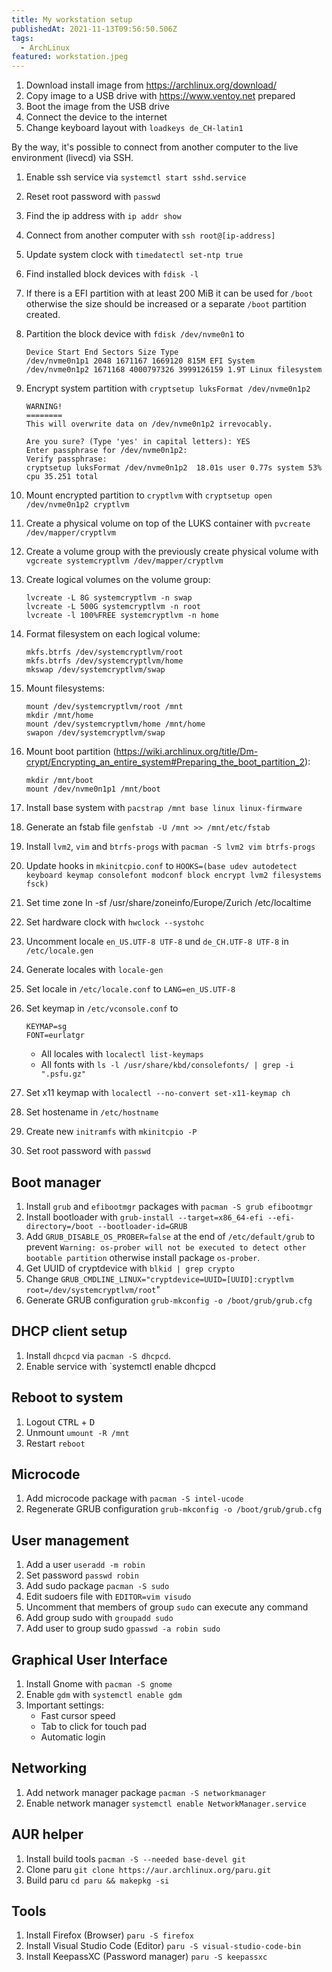 ```yaml
---
title: My workstation setup
publishedAt: 2021-11-13T09:56:50.506Z
tags:
  - ArchLinux
featured: workstation.jpeg
---
```


1. Download install image from https://archlinux.org/download/
1. Copy image to a USB drive with https://www.ventoy.net prepared
1. Boot the image from the USB drive
1. Connect the device to the internet
1. Change keyboard layout with `loadkeys de_CH-latin1`

By the way, it's possible to connect from another computer to the live environment (livecd) via SSH.

1. Enable ssh service via `systemctl start sshd.service`
1. Reset root password with `passwd`
1. Find the ip address with `ip addr show`
1. Connect from another computer with `ssh root@[ip-address]`

1. Update system clock with `timedatectl set-ntp true`
1. Find installed block devices with `fdisk -l`
1. If there is a EFI partition with at least 200 MiB it can be used for `/boot` otherwise the size should be increased or a separate `/boot` partition created.
1. Partition the block device with `fdisk /dev/nvme0n1` to

   ```
   Device Start End Sectors Size Type
   /dev/nvme0n1p1 2048 1671167 1669120 815M EFI System
   /dev/nvme0n1p2 1671168 4000797326 3999126159 1.9T Linux filesystem
   ```

1. Encrypt system partition with `cryptsetup luksFormat /dev/nvme0n1p2`

   ```
   WARNING!
   ========
   This will overwrite data on /dev/nvme0n1p2 irrevocably.

   Are you sure? (Type 'yes' in capital letters): YES
   Enter passphrase for /dev/nvme0n1p2:
   Verify passphrase:
   cryptsetup luksFormat /dev/nvme0n1p2  18.01s user 0.77s system 53% cpu 35.251 total
   ```

1. Mount encrypted partition to `cryptlvm` with `cryptsetup open /dev/nvme0n1p2 cryptlvm`
1. Create a physical volume on top of the LUKS container with `pvcreate /dev/mapper/cryptlvm`
1. Create a volume group with the previously create physical volume with `vgcreate systemcryptlvm /dev/mapper/cryptlvm`
1. Create logical volumes on the volume group:

   ```
   lvcreate -L 8G systemcryptlvm -n swap
   lvcreate -L 500G systemcryptlvm -n root
   lvcreate -l 100%FREE systemcryptlvm -n home
   ```

1. Format filesystem on each logical volume:

   ```
   mkfs.btrfs /dev/systemcryptlvm/root
   mkfs.btrfs /dev/systemcryptlvm/home
   mkswap /dev/systemcryptlvm/swap
   ```

1. Mount filesystems:

   ```
   mount /dev/systemcryptlvm/root /mnt
   mkdir /mnt/home
   mount /dev/systemcryptlvm/home /mnt/home
   swapon /dev/systemcryptlvm/swap
   ```

1. Mount boot partition (https://wiki.archlinux.org/title/Dm-crypt/Encrypting_an_entire_system#Preparing_the_boot_partition_2):

   ```
   mkdir /mnt/boot
   mount /dev/nvme0n1p1 /mnt/boot
   ```

1. Install base system with `pacstrap /mnt base linux linux-firmware`
1. Generate an fstab file `genfstab -U /mnt >> /mnt/etc/fstab`
1. Install `lvm2`, `vim` and `btrfs-progs` with `pacman -S lvm2 vim btrfs-progs`
1. Update hooks in `mkinitcpio.conf` to `HOOKS=(base udev autodetect keyboard keymap consolefont modconf block encrypt lvm2 filesystems fsck)`
1. Set time zone ln -sf /usr/share/zoneinfo/Europe/Zurich /etc/localtime
1. Set hardware clock with `hwclock --systohc`
1. Uncomment locale `en_US.UTF-8 UTF-8` und `de_CH.UTF-8 UTF-8` in `/etc/locale.gen`
1. Generate locales with `locale-gen`
1. Set locale in `/etc/locale.conf` to `LANG=en_US.UTF-8`
1. Set keymap in `/etc/vconsole.conf` to

   ```
   KEYMAP=sg
   FONT=eurlatgr
   ```

   - All locales with `localectl list-keymaps`
   - All fonts with `ls -l /usr/share/kbd/consolefonts/ | grep -i ".psfu.gz"`

1. Set x11 keymap with `localectl --no-convert set-x11-keymap ch`
1. Set hostename in `/etc/hostname`
1. Create new `initramfs` with `mkinitcpio -P`
1. Set root password with `passwd`

## Boot manager

1. Install `grub` and `efibootmgr` packages with `pacman -S grub efibootmgr`
1. Install bootloader with `grub-install --target=x86_64-efi --efi-directory=/boot --bootloader-id=GRUB`
1. Add `GRUB_DISABLE_OS_PROBER=false` at the end of `/etc/default/grub` to prevent `Warning: os-prober will not be executed to detect other bootable partition` otherwise install package `os-prober`.
1. Get UUID of cryptdevice with `blkid | grep crypto`
1. Change `GRUB_CMDLINE_LINUX="cryptdevice=UUID=[UUID]:cryptlvm root=/dev/systemcryptlvm/root`"
1. Generate GRUB configuration `grub-mkconfig -o /boot/grub/grub.cfg`

## DHCP client setup

1. Install `dhcpcd` via `pacman -S dhcpcd`.
1. Enable service with `systemctl enable dhcpcd

## Reboot to system

1. Logout <kbd>CTRL</kbd> + <kbd>D</kbd>
1. Unmount `umount -R /mnt`
1. Restart `reboot`

## Microcode

1. Add microcode package with `pacman -S intel-ucode`
1. Regenerate GRUB configuration `grub-mkconfig -o /boot/grub/grub.cfg`

## User management

1. Add a user `useradd -m robin`
1. Set password `passwd robin`
1. Add sudo package `pacman -S sudo`
1. Edit sudoers file with `EDITOR=vim visudo`
1. Uncomment that members of group `sudo` can execute any command
1. Add group sudo with `groupadd sudo`
1. Add user to group sudo `gpasswd -a robin sudo`

## Graphical User Interface

1. Install Gnome with `pacman -S gnome`
1. Enable `gdm` with `systemctl enable gdm`
1. Important settings:
   - Fast cursor speed
   - Tab to click for touch pad
   - Automatic login

## Networking

1. Add network manager package `pacman -S networkmanager`
1. Enable network manager `systemctl enable NetworkManager.service`

## AUR helper

1. Install build tools `pacman -S --needed base-devel git`
1. Clone paru `git clone https://aur.archlinux.org/paru.git`
1. Build paru `cd paru && makepkg -si`

## Tools

1. Install Firefox (Browser) `paru -S firefox`
1. Install Visual Studio Code (Editor) `paru -S visual-studio-code-bin`
1. Install KeepassXC (Password manager) `paru -S keepassxc`
